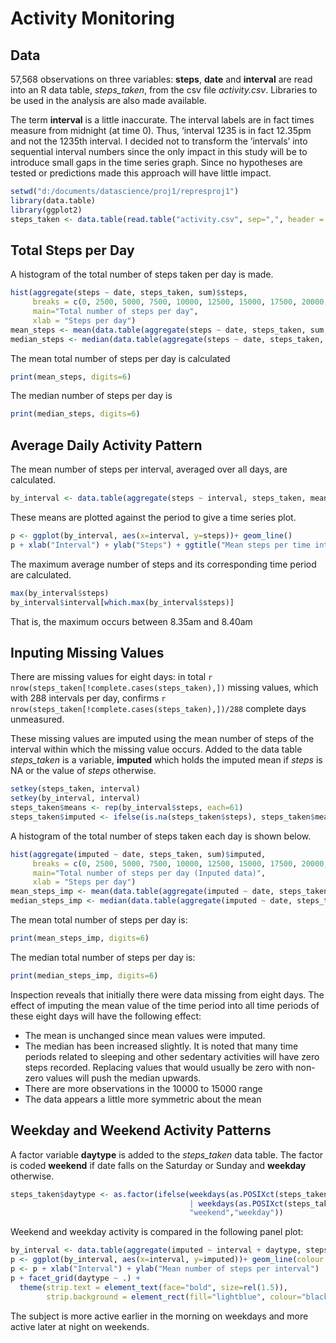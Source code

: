 # Activity Monitoring #

## Data ##

57,568 observations on three variables: **steps**, **date** and **interval** are read into an R data table, *steps_taken*, from the csv file *activity.csv*. Libraries to be used in the analysis are also made available.

The term **interval** is a little inaccurate. The interval labels are in fact times measure from midnight (at time 0). Thus, 'interval 1235 is in fact 12.35pm and not the 1235th interval. I decided not to transform the 'intervals' into sequential interval numbers since the only impact in this study will be to introduce small gaps in the time series graph. Since no hypotheses are tested or predictions made this approach will have little impact.

```r
setwd("d:/documents/datascience/proj1/represproj1")
library(data.table)
library(ggplot2)
steps_taken <- data.table(read.table("activity.csv", sep=",", header = TRUE, na.strings = "NA"))
```

## Total Steps per Day ##

A histogram of the total number of steps taken per day is made. 

```r
hist(aggregate(steps ~ date, steps_taken, sum)$steps,
     breaks = c(0, 2500, 5000, 7500, 10000, 12500, 15000, 17500, 20000, 22500, 25000),
     main="Total number of steps per day",
     xlab = "Steps per day")
mean_steps <- mean(data.table(aggregate(steps ~ date, steps_taken, sum, na.rm=TRUE))$steps)
median_steps <- median(data.table(aggregate(steps ~ date, steps_taken, sum, na.rm=TRUE))$steps)
```

The mean total number of steps per day is calculated

```r
print(mean_steps, digits=6)
```

The median number of steps per day is

```r
print(median_steps, digits=6)
```

## Average Daily Activity Pattern ##

The mean number of steps per interval, averaged over all days, are calculated.

```r
by_interval <- data.table(aggregate(steps ~ interval, steps_taken, mean, na.rm=TRUE))
```

These means are plotted against the period to give a time series plot.

```r
p <- ggplot(by_interval, aes(x=interval, y=steps))+ geom_line()
p + xlab("Interval") + ylab("Steps") + ggtitle("Mean steps per time interval")
```

The maximum average number of steps and its corresponding time period are calculated.

```r
max(by_interval$steps)
by_interval$interval[which.max(by_interval$steps)]
```
That is, the maximum occurs between 8.35am and 8.40am

## Inputing Missing Values ##

There are missing values for eight days: in total  `r nrow(steps_taken[!complete.cases(steps_taken),])` missing values, which with 288 intervals per day, confirms `r nrow(steps_taken[!complete.cases(steps_taken),])/288` complete days unmeasured.

These missing values are imputed using the mean number of steps of the interval within which the missing value occurs. Added to the data table *steps_taken* is a variable, **imputed** which holds the imputed mean if *steps* is NA or the value of *steps* otherwise.

```r
setkey(steps_taken, interval)
setkey(by_interval, interval)
steps_taken$means <- rep(by_interval$steps, each=61)
steps_taken$imputed <- ifelse(is.na(steps_taken$steps), steps_taken$means, steps_taken$steps)
```

A histogram of the total number of steps taken each day is shown below.

```r
hist(aggregate(imputed ~ date, steps_taken, sum)$imputed,
     breaks = c(0, 2500, 5000, 7500, 10000, 12500, 15000, 17500, 20000, 22500, 25000),
     main="Total number of steps per day (Inputed data)",
     xlab = "Steps per day")
mean_steps_imp <- mean(data.table(aggregate(imputed ~ date, steps_taken, sum, na.rm=TRUE))$imputed)
median_steps_imp <- median(data.table(aggregate(imputed ~ date, steps_taken, sum, na.rm=TRUE))$imputed)
```
The mean total number of steps per day is:

```r
print(mean_steps_imp, digits=6)
```

The median total number of steps per day is:

```r
print(median_steps_imp, digits=6)
```

Inspection reveals that initially there were data missing from eight days. The effect of imputing the mean value of the time period into all time periods of these eight days will have the following effect:

- The mean is unchanged since mean values were imputed.
- The median has been increased slightly. It is noted that many time periods related to sleeping and other sedentary activities will have zero steps recorded. Replacing values that would usually be zero with non-zero values will push the median upwards.
- There are more observations in the 10000 to 15000 range
- The data appears a little more symmetric about the mean

## Weekday and Weekend Activity Patterns ##

A factor variable **daytype** is added to the *steps_taken* data table. The factor is coded **weekend** if date falls on the Saturday or Sunday and **weekday** otherwise.

```r
steps_taken$daytype <- as.factor(ifelse(weekdays(as.POSIXct(steps_taken$date))=="Saturday" 
                                        | weekdays(as.POSIXct(steps_taken$date))=="Sunday",
                                        "weekend","weekday"))
```

Weekend and weekday activity is compared in the following panel plot:

```r
by_interval <- data.table(aggregate(imputed ~ interval + daytype, steps_taken, mean, na.rm=TRUE))
p <- ggplot(by_interval, aes(x=interval, y=imputed))+ geom_line(colour = "blue")
p <- p + xlab("Interval") + ylab("Mean number of steps per interval") 
p + facet_grid(daytype ~ .) +
  theme(strip.text = element_text(face="bold", size=rel(1.5)),
        strip.background = element_rect(fill="lightblue", colour="black", size=1))
```

The subject is more active earlier in the morning on weekdays and more active later at night on weekends.